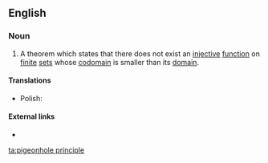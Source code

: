 ==English==

===Noun===
{{head|en|noun|head=the [[pigeonhole]] [[principle]]}} {{label|en|singulare tantum}}

# {{label|en|mathematics}} A theorem which states that there does not exist an [[injective]] [[function]] on [[finite]] [[set]]s whose [[codomain]] is smaller than its [[domain]].

====Translations====
{{trans-top|combinatorial theorem}}
{{trans-mid}}
* Polish: {{t|pl|zasada szufladkowa|f|alt=zasada szufladkowa (Dirichleta)}}
{{trans-bottom}}

====External links====
* {{pedia}}

[[ta:pigeonhole principle]]